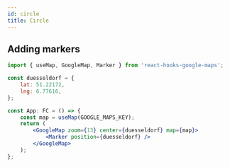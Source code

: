 ```yaml
---
id: circle
title: Circle
---
```



## Adding markers

```jsx
import { useMap, GoogleMap, Marker } from 'react-hooks-google-maps';

const duesseldorf = {
    lat: 51.22172,
    lng: 6.77616,
};

const App: FC = () => {
    const map = useMap(GOOGLE_MAPS_KEY);
    return (
        <GoogleMap zoom={13} center={duesseldorf} map={map}>
            <Marker position={duesseldorf} />
        </GoogleMap>
    );
};
```

<Wrapper>
    <Example />
</Wrapper>
